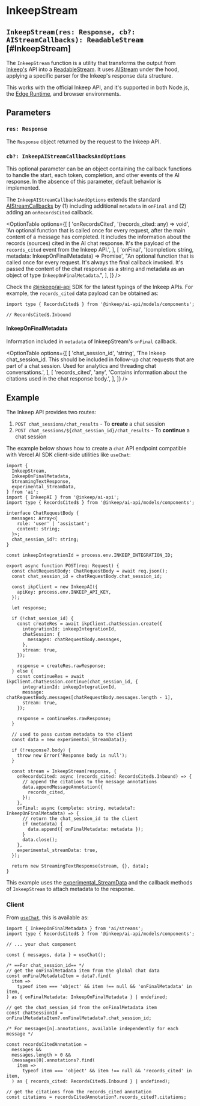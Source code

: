 # InkeepStream

## `InkeepStream(res: Response, cb?: AIStreamCallbacks): ReadableStream` [#InkeepStream]

The `InkeepStream` function is a utility that transforms the output from [Inkeep's](https://www.inkeep.com) API into a [ReadableStream](https://developer.mozilla.org/docs/Web/API/ReadableStream). It uses [AIStream](/docs/api-reference/ai-stream) under the hood, applying a specific parser for the Inkeep's response data structure.

This works with the official Inkeep API, and it's supported in both Node.js, the [Edge Runtime](https://edge-runtime.vercel.app), and browser environments.

## Parameters

### `res: Response`

The `Response` object returned by the request to the Inkeep API.

### `cb?: InkeepAIStreamCallbacksAndOptions`

This optional parameter can be an object containing the callback functions to handle the start, each token, completion, and other events of the AI response. In the absence of this parameter, default behavior is implemented.

The `InkeepAIStreamCallbacksAndOptions` extends the standard [AIStreamCallbacks](/docs/api-reference/ai-stream#AIStreamCallbacks) by (1) including additional `metadata` in `onFinal` and (2) adding an `onRecordsCited` callback.

<OptionTable
  options={[
    [
      'onRecordsCited',
      '(records_cited: any) => void',
      'An optional function that is called once for every request, after the main content of a message has completed. It includes the information about the records (sources) cited in the AI chat response. It\'s the payload of the `records_cited` event from the Inkeep API.',
    ],
    [
      'onFinal',
      '(completion: string, metadata: InkeepOnFinalMetadata) => Promise<void>',
      "An optional function that is called once for every request. It's always the final callback invoked. It's passed the content of the chat response as a string and metadata as an object of type `InkeepOnFinalMetadata`.",
    ],
  ]}
/>

Check the [@inkeep/ai-api](https://github.com/inkeep/ai-api-ts) SDK for the latest typings of the Inkeep APIs. For example, the `records_cited` data payload can be obtained as:

```
import type { RecordsCited$ } from '@inkeep/ai-api/models/components';

// RecordsCited$.Inbound
```

#### InkeepOnFinalMetadata

Information included in `metadata` of InkeepStream's `onFinal` callback.

<OptionTable
  options={[
    [
      'chat_session_id',
      'string',
      'The Inkeep chat_session_id. This should be included in follow-up chat requests that are part of a chat session. Used for analytics and threading chat conversations.',
    ],
    [
      'records_cited',
      'any',
      'Contains information about the citations used in the chat response body.',
    ],
  ]}
/>

## Example

The Inkeep API provides two routes:

1. `POST chat_sessions/chat_results` - To **create** a chat session
2. `POST chat_sessions/${chat_session_id}/chat_results` - To **continue** a chat session

The example below shows how to create a `chat` API endpoint compatible with Vercel AI SDK client-side utilities like `useChat`:

```tsx filename="app/api/chat/route.ts" showLineNumbers
import {
  InkeepStream,
  InkeepOnFinalMetadata,
  StreamingTextResponse,
  experimental_StreamData,
} from 'ai';
import { InkeepAI } from '@inkeep/ai-api';
import type { RecordsCited$ } from '@inkeep/ai-api/models/components';

interface ChatRequestBody {
  messages: Array<{
    role: 'user' | 'assistant';
    content: string;
  }>;
  chat_session_id?: string;
}

const inkeepIntegrationId = process.env.INKEEP_INTEGRATION_ID;

export async function POST(req: Request) {
  const chatRequestBody: ChatRequestBody = await req.json();
  const chat_session_id = chatRequestBody.chat_session_id;

  const ikpClient = new InkeepAI({
    apiKey: process.env.INKEEP_API_KEY,
  });

  let response;

  if (!chat_session_id) {
    const createRes = await ikpClient.chatSession.create({
      integrationId: inkeepIntegrationId,
      chatSession: {
        messages: chatRequestBody.messages,
      },
      stream: true,
    });

    response = createRes.rawResponse;
  } else {
    const continueRes = await ikpClient.chatSession.continue(chat_session_id, {
      integrationId: inkeepIntegrationId,
      message: chatRequestBody.messages[chatRequestBody.messages.length - 1],
      stream: true,
    });

    response = continueRes.rawResponse;
  }

  // used to pass custom metadata to the client
  const data = new experimental_StreamData();

  if (!response?.body) {
    throw new Error('Response body is null');
  }

  const stream = InkeepStream(response, {
    onRecordsCited: async (records_cited: RecordsCited$.Inbound) => {
      // append the citations to the message annotations
      data.appendMessageAnnotation({
        records_cited,
      });
    },
    onFinal: async (complete: string, metadata?: InkeepOnFinalMetadata) => {
      // return the chat_session_id to the client
      if (metadata) {
        data.append({ onFinalMetadata: metadata });
      }
      data.close();
    },
    experimental_streamData: true,
  });

  return new StreamingTextResponse(stream, {}, data);
}
```

This example uses the [experimental_StreamData](/docs/api-reference/stream-data) and the callback methods of `InkeepStream` to attach metadata to the response.

### Client

From [`useChat`](/docs/api-reference/use-chat), this is available as:

```tsx filename="app/chat/page.tsx" showLineNumbers
import { InkeepOnFinalMetadata } from 'ai/streams';
import type { RecordsCited$ } from '@inkeep/ai-api/models/components';

// ... your chat component

const { messages, data } = useChat();

/* ==For chat_session_id== */
// get the onFinalMetadata item from the global chat data
const onFinalMetadataItem = data?.find(
  item =>
    typeof item === 'object' && item !== null && 'onFinalMetadata' in item,
) as { onFinalMetadata: InkeepOnFinalMetadata } | undefined;

// get the chat_session_id from the onFinalMetadata item
const chatSessionId = onFinalMetadataItem?.onFinalMetadata?.chat_session_id;

/* For messages[n].annotations, available independently for each message */

const recordsCitedAnnotation =
  messages &&
  messages.length > 0 &&
  (messages[0].annotations?.find(
    item =>
      typeof item === 'object' && item !== null && 'records_cited' in item,
  ) as { records_cited: RecordsCited$.Inbound } | undefined);

// get the citations from the records_cited annotation
const citations = recordsCitedAnnotation?.records_cited?.citations;
```
